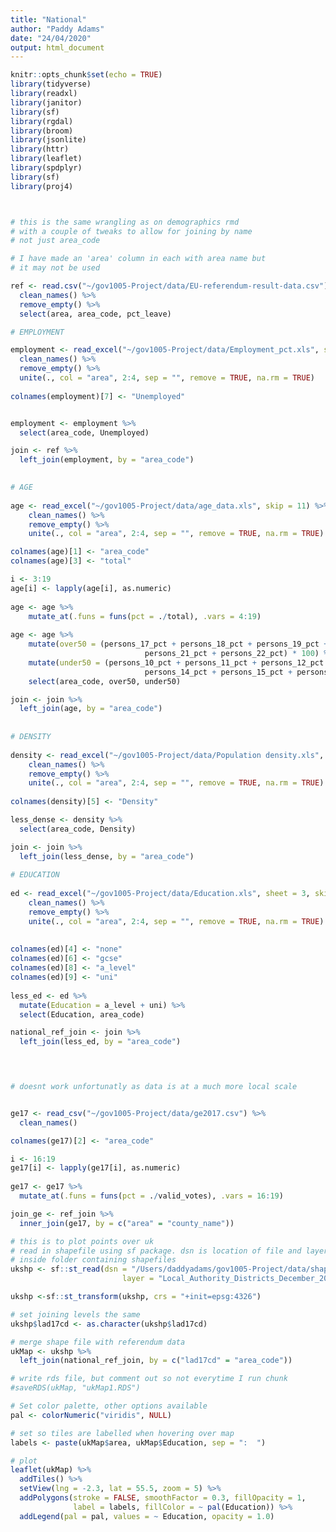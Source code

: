 ```yaml
---
title: "National"
author: "Paddy Adams"
date: "24/04/2020"
output: html_document
---
```


```r
knitr::opts_chunk$set(echo = TRUE)
library(tidyverse)
library(readxl)
library(janitor)
library(sf)
library(rgdal)
library(broom)
library(jsonlite)
library(httr)
library(leaflet)
library(spdplyr)
library(sf)
library(proj4)




```



```r

# this is the same wrangling as on demographics rmd
# with a couple of tweaks to allow for joining by name
# not just area_code

# I have made an 'area' column in each with area name but 
# it may not be used

ref <- read.csv("~/gov1005-Project/data/EU-referendum-result-data.csv") %>% 
  clean_names() %>% 
  remove_empty() %>% 
  select(area, area_code, pct_leave)

# EMPLOYMENT

employment <- read_excel("~/gov1005-Project/data/Employment_pct.xls", skip = 11) %>% 
  clean_names() %>% 
  remove_empty() %>%
  unite(., col = "area", 2:4, sep = "", remove = TRUE, na.rm = TRUE) 
  
colnames(employment)[7] <- "Unemployed"


employment <- employment %>% 
  select(area_code, Unemployed)

join <- ref %>% 
  left_join(employment, by = "area_code") 

        
# AGE
        
age <- read_excel("~/gov1005-Project/data/age_data.xls", skip = 11) %>% 
    clean_names() %>% 
    remove_empty() %>% 
    unite(., col = "area", 2:4, sep = "", remove = TRUE, na.rm = TRUE)

colnames(age)[1] <- "area_code"
colnames(age)[3] <- "total"

i <- 3:19
age[i] <- lapply(age[i], as.numeric)
        
age <- age %>%
    mutate_at(.funs = funs(pct = ./total), .vars = 4:19)
        
age <- age %>% 
    mutate(over50 = (persons_17_pct + persons_18_pct + persons_19_pct + persons_20_pct + 
                              persons_21_pct + persons_22_pct) * 100) %>% 
    mutate(under50 = (persons_10_pct + persons_11_pct + persons_12_pct + persons_13_pct + 
                              persons_14_pct + persons_15_pct + persons_16_pct) * 100) %>% 
    select(area_code, over50, under50) 

join <- join %>% 
  left_join(age, by = "area_code")  
        
        
# DENSITY
        
density <- read_excel("~/gov1005-Project/data/Population density.xls", sheet = 2, skip = 11) %>% 
    clean_names() %>% 
    remove_empty() %>% 
    unite(., col = "area", 2:4, sep = "", remove = TRUE, na.rm = TRUE) 
        
colnames(density)[5] <- "Density"

less_dense <- density %>% 
  select(area_code, Density)

join <- join %>% 
  left_join(less_dense, by = "area_code")
        
# EDUCATION 
        
ed <- read_excel("~/gov1005-Project/data/Education.xls", sheet = 3, skip = 10) %>% 
    clean_names() %>% 
    remove_empty() %>% 
    unite(., col = "area", 2:4, sep = "", remove = TRUE, na.rm = TRUE)    
    
    
colnames(ed)[4] <- "none"
colnames(ed)[6] <- "gcse"
colnames(ed)[8] <- "a_level"
colnames(ed)[9] <- "uni"
        
less_ed <- ed %>% 
  mutate(Education = a_level + uni) %>% 
  select(Education, area_code)

national_ref_join <- join %>% 
  left_join(less_ed, by = "area_code")


        
```



```r

# doesnt work unfortunatly as data is at a much more local scale


ge17 <- read_csv("~/gov1005-Project/data/ge2017.csv") %>% 
  clean_names() 

colnames(ge17)[2] <- "area_code"

i <- 16:19
ge17[i] <- lapply(ge17[i], as.numeric)
        
ge17 <- ge17 %>%
  mutate_at(.funs = funs(pct = ./valid_votes), .vars = 16:19)

join_ge <- ref_join %>% 
  inner_join(ge17, by = c("area" = "county_name"))


```


```r

# this is to plot points over uk  
# read in shapefile using sf package. dsn is location of file and layer is name of the .shp file
# inside folder containing shapefiles
ukshp <- sf::st_read(dsn = "/Users/daddyadams/gov1005-Project/data/shapefiles",
                         layer = "Local_Authority_Districts_December_2017_Full_Clipped_Boundaries_in_Great_Britain")

ukshp <-sf::st_transform(ukshp, crs = "+init=epsg:4326")

# set joining levels the same
ukshp$lad17cd <- as.character(ukshp$lad17cd)

# merge shape file with referendum data
ukMap <- ukshp %>%
  left_join(national_ref_join, by = c("lad17cd" = "area_code"))

# write rds file, but comment out so not everytime I run chunk
#saveRDS(ukMap, "ukMap1.RDS") 

# Set color palette, other options available
pal <- colorNumeric("viridis", NULL)

# set so tiles are labelled when hovering over map
labels <- paste(ukMap$area, ukMap$Education, sep = ":  ")

# plot 
leaflet(ukMap) %>%
  addTiles() %>%
  setView(lng = -2.3, lat = 55.5, zoom = 5) %>% 
  addPolygons(stroke = FALSE, smoothFactor = 0.3, fillOpacity = 1,
              label = labels, fillColor = ~ pal(Education)) %>%
  addLegend(pal = pal, values = ~ Education, opacity = 1.0)

```



